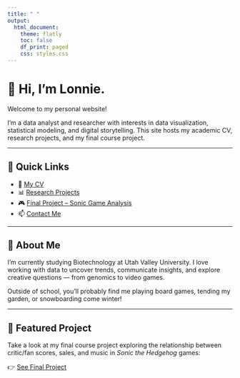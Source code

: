 ```yaml
---
title: " "
output: 
  html_document:
    theme: flatly
    toc: false
    df_print: paged
    css: styles.css
---
```


# 👋 Hi, I'm Lonnie.

Welcome to my personal website!

I'm a data analyst and researcher with interests in data visualization, statistical modeling, and digital storytelling. This site hosts my academic CV, research projects, and my final course project.

---

## 🔗 Quick Links

- 📄 [My CV](cv.html)  
- 📊 [Research Projects](projects.html)  
- 🎮 [Final Project – Sonic Game Analysis](final_project.html)  
- 📫 [Contact Me](contact.html)

---

## 🧠 About Me

I'm currently studying Biotechnology at Utah Valley University. I love working with data to uncover trends, communicate insights, and explore creative questions — from genomics to video games.

Outside of school, you’ll probably find me playing board games, tending my garden, or snowboarding come winter!

---

## 🚀 Featured Project

Take a look at my final course project exploring the relationship between critic/fan scores, sales, and music in *Sonic the Hedgehog* games:

👉 [See Final Project](final_project.html)
